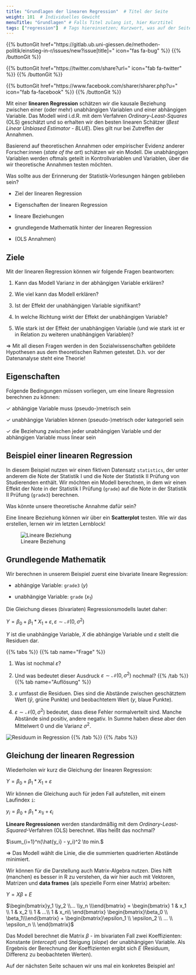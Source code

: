 ```yaml
---
title: "Grundlagen der linearen Regression"  # Titel der Seite
weight: 101  # Individuelles Gewicht 
menuTitle: "Grundlagen" # Falls Titel zulang ist, hier Kurztitel
tags: ["regression"]  # Tags hiereinsetzen; Kurzwort, was auf der Seite passsiert
---
```


{{% buttonGit href=\"https\:\/\/gitlab.ub.uni-giessen.de\/methoden-politik\/einstieg-in-r\/issues\/new?issue[title]=\" icon=\"fas fa-bug\" %}} {{% /buttonGit %}} 

{{% buttonGit href=\"https\:\/\/twitter.com\/share?url=\" icon=\"fab fa-twitter\" %}} {{% /buttonGit %}}

{{% buttonGit href=\"https\:\/\/www.facebook.com\/sharer\/sharer.php?u=\" icon=\"fab fa-facebook\" %}} {{% /buttonGit %}}

Mit einer **linearen Regression** schätzen wir die kausale Beziehung zwischen einer (oder mehr) unabhängigen Variablen und einer abhängigen Variable. Das Modell wird i.d.R. mit dem Verfahren  *Ordinary-Least-Squares* (OLS) geschätzt und so erhalten wir den besten linearen Schätzer (*Best Linear Unbiased Estimator - BLUE*). Dies gilt nur bei Zutreffen der Annahmen.

Basierend auf theoretischen Annahmen oder empirischer Evidenz anderer Forscher:innen (*state of the art*) schätzen wir ein Modell. Die unabhängigen Variablen werden oftmals geteilt in Kontrollvariablen und Variablen, über die wir theoretische Annahmen testen möchten. 

Was sollte aus der Erinnerung der Statistik-Vorlesungen hängen geblieben sein?

- Ziel der linearen Regression

- Eigenschaften der linearen Regression

- lineare Beziehungen

- grundlegende Mathematik hinter der linearen Regression

- (OLS Annahmen)

## Ziele
Mit der linearen Regression können wir folgende Fragen beantworten:

1. Kann das Modell Varianz in der abhängigen Variable erklären?

2. Wie viel kann das Modell erklären?

3. Ist der Effekt der unabhängigen Variable signifikant?

4. In welche Richtung wirkt der Effekt der unabhängigen Variable?

5. Wie stark ist der Effekt der unabhängigen Variable (und wie stark ist er in Relation zu weiteren unabhängigen Variablen)? 

$\Rightarrow$ Mit all diesen Fragen werden in den Sozialwissenschaften gebildete Hypothesen aus dem theoretischen Rahmen getestet. D.h. vor der Datenanalyse steht eine Theorie!

## Eigenschaften
Folgende Bedingungen müssen vorliegen, um eine lineare Regression berechnen zu können:

$\checkmark$ abhängige Variable muss (pseudo-)metrisch sein

$\checkmark$ unabhängige Variablen können (pseudo-)metrisch oder kategoriell sein

$\checkmark$ die Beziehung zwischen jeder unabhängigen Variable und der abhängigen Variable muss linear sein

## Beispiel einer linearen Regression
In diesem Beispiel nutzen wir einen fiktiven Datensatz `statistics`, der unter anderem die Note der Statistik I und die Note der Statistik II Prüfung von Studierenden enthält. Wir möchten ein Modell berechnen, in dem wir einen Effekt der Note in der Statistik I Prüfung (`grade`) auf die Note in der Statistik II Prüfung (`grade3`) berechnen.

Was könnte unsere theoretische Annahme dafür sein?

Eine lineare Beziehung können wir über ein **Scatterplot** testen. Wie wir das erstellen, lernen wir im letzten Lernblock!

![Lineare Beziehung](../img/reg1.png)

## Grundlegende Mathematik
Wir berechnen in unserem Beispiel zuerst eine bivariate lineare Regression:

- abhängige Variable: `grade3` ($y$)

- unabhängige Variable: `grade` ($x_1$)

Die Gleichung dieses (bivariaten) Regressionsmodells lautet daher:

$Y = \beta_0 + \beta_1 * X_1 + \varepsilon, \varepsilon \sim \mathcal{N}(0, \sigma^2)$

$Y$ ist die unabhängige Variable, $X$ die abhängige Variable und $\varepsilon$ stellt die Residuen dar. 

{{% tabs %}}
{{% tab name=\"Frage\" %}}

1. Was ist nochmal $\varepsilon$?

2. Und was bedeutet dieser Ausdruck $\varepsilon \sim \mathcal{N}(0, \sigma^2)$ nochmal?
{{% /tab %}}
{{% tab name=\"Auflösung\" %}}
1. $\varepsilon$ umfasst die Residuen. Dies sind die Abstände zwischen geschätztem Wert ($\hat{y}$, grüne Punkte) und beobachtetem Wert ($y$, blaue Punkte).

2. $\varepsilon \sim \mathcal{N}(0, \sigma^2)$ bedeutet, dass diese Fehler normalverteilt sind. Manche Abstände sind positiv, andere negativ. In Summe haben diese aber den Mittelwert $0$ und die Varianz $\sigma^2$.

![Residuum in Regression](../img/reg4.png)
{{% /tab %}}
{{% /tabs %}}

## Gleichung der linearen Regression
Wiederholen wir kurz die Gleichung der linearen Regression:

$Y = \beta_0 + \beta_1*X_1 + \varepsilon$

Wir können die Gleichung auch für jeden Fall aufstellen, mit einem Laufindex `i`: 

$y_i = \beta_0 + \beta_1 * {x_1}_i + \epsilon_i$

**Lineare Regressionen** werden standardmäßig mit dem *Ordinary-Least-Squared*-Verfahren (OLS) berechnet. Was heißt das nochmal?

$\sum_{i=1}^n(\hat{y_i} - y_i)^2 \to min.$

$\Rightarrow$ Das Modell wählt die Linie, die die summierten quadrierten Abstände minimiert.

Wir können für die Darstellung auch Matrix-Algebra nutzen. Dies hilft (manchen) es besser in R zu verstehen, da wir hier auch mit Vektoren, Matrizen und **data frames** (als spezielle Form einer Matrix) arbeiten:

$Y = X\beta + E$

$\begin{bmatrix}y_1 \\y_2 \\... \\y_n \\\end{bmatrix} = \begin{bmatrix} 1 & x_1 \\ 1 & x_2 \\ 1 & ...\\ 1 & x_n\\ \end{bmatrix} \begin{bmatrix}\beta_0 \\ \beta_1\\\end{bmatrix} + \begin{bmatrix}\epsilon_1 \\ \epsilon_2 \\ ... \\ \epsilon_n \\ \end{bmatrix}$

Das Modell berechnet die Matrix $\beta$ - im bivariaten Fall zwei Koeffizienten: Konstante (*intercept*) und Steigung (*slope*) der unabhängigen Variable. Als Ergebnis der Berechnung der Koeffizienten ergibt sich $E$ (Residuum, Differenz zu beobachteten Werten). 

Auf der nächsten Seite schauen wir uns mal ein konkretes Beispiel an!
